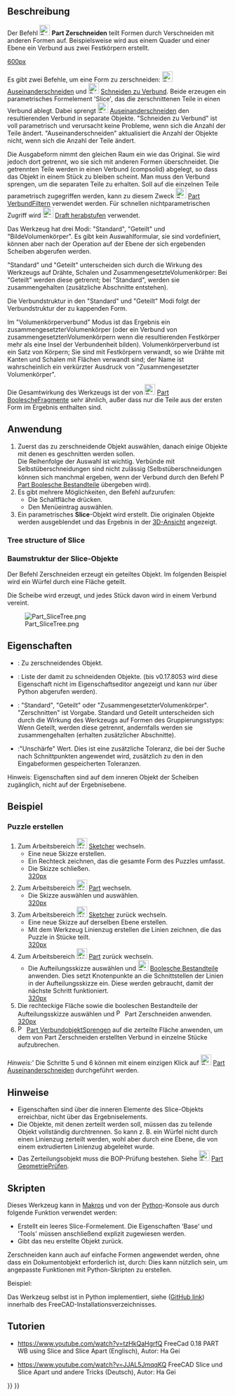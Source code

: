 <languages/>

{{Docnav/de
|[[Part_SliceApart/de|Auseinanderschneiden]]
|[[Part_XOR/de|XOdeR]]
|[[Part_Workbench/de|Part]]
|IconL=Part_SliceApart.svg
|IconR=Part_XOR.svg
|IconC=Workbench_Part.svg
}}

{{GuiCommand/de
|Name=Part Slice
|Name/de=Part Zerschneiden
|MenuLocation=Part → Teilen → Schneiden zu Verbund
|Workbenches=[[Part_Workbench/de|Part]]
|Version=0.17
|SeeAlso=[[Part_BooleanFragments/de|Part BoolescheFragmente]], [[Part_XOR/de|Part XOdeR]], [[Part_CompJoinFeatures/de|Part AuswahlVerbindungsmethoden]], [[Part_Boolean/de|Part BoolescheOperation]]
}}

<span id="Description"></span>
==Beschreibung== 

Der Befehl [[Image:Part_Slice.svg|24px]] '''Part Zerschneiden''' teilt Formen durch Verschneiden mit anderen Formen auf. Beispielsweise wird aus einem Quader und einer Ebene ein Verbund aus zwei Festkörpern erstellt.

[[image:Part_Slice_Demo.png|600px]]

{{Caption|Oben: die Stücke wurden anschließend manuell auseinander bewegt, um das Zerschneiden deutlich zu machen}}

Es gibt zwei Befehle, um eine Form zu zerschneiden: [[Image:Part_SliceApart.svg|24px]][[Part_SliceApart/de|Auseinanderschneiden]] und [[Image:Part_Slice.svg|24px]] [[Part_Slice/de|Schneiden zu Verbund]]. Beide erzeugen ein parametrisches Formelement 'Slice', das die zerschnittenen Teile in einen Verbund ablegt. Dabei sprengt [[Image:Part_SliceApart.svg|24px]] [[Part_SliceApart/de|Auseinanderschneiden]] den resultierenden Verbund in separate Objekte. "Schneiden zu Verbund" ist voll parametrisch und verursacht keine Probleme, wenn sich die Anzahl der Teile ändert. "Auseinanderschneiden" aktualisiert die Anzahl der Objekte nicht, wenn sich die Anzahl der Teile ändert.

Die Ausgabeform nimmt den gleichen Raum ein wie das Original. Sie wird jedoch dort getrennt, wo sie sich mit anderen Formen überschneidet. Die getrennten Teile werden in einen Verbund (compsolid) abgelegt, so dass das Objekt in einem Stück zu bleiben scheint. Man muss den Verbund sprengen, um die separaten Teile zu erhalten. Soll auf die einzelnen Teile parametrisch zugegriffen werden, kann zu diesem Zweck [[Image:Part_CompoundFilter.svg|24px]] [[Part_CompoundFilter/de|Part VerbundFiltern]] verwendet werden. Für schnellen nichtparametrischen Zugriff wird [[Image:Draft_Downgrade.svg|24px]] [[Draft_Downgrade/de|Draft herabstufen]] verwendet.

Das Werkzeug hat drei Modi: "Standard", "Geteilt" und "BildeVolumenkörper". Es gibt kein Auswahlformular, sie sind vordefiniert, können aber nach der Operation auf der Ebene der sich ergebenden Scheiben abgerufen werden.

"Standard" und "Geteilt" unterscheiden sich durch die Wirkung des Werkzeugs auf Drähte, Schalen und ZusammengesetzteVolumenkörper: Bei "Geteilt" werden diese getrennt; bei "Standard", werden sie zusammengehalten (zusätzliche Abschnitte entstehen).

Die Verbundstruktur in den "Standard" und "Geteilt" Modi folgt der Verbundstruktur der zu kappenden Form. 

Im "Volumenkörperverbund" Modus ist das Ergebnis ein zusammengesetzterVolumenkörper (oder ein Verbund von zusammengesetztenVolumenkörpern wenn die resultierenden Festkörper mehr als eine Insel der Verbundenheit bilden). Volumenkörperverbund ist ein Satz von Körpern;  Sie sind mit Festkörpern verwandt, so wie Drähte mit Kanten und Schalen mit Flächen verwandt sind; der Name ist wahrscheinlich ein verkürzter Ausdruck von "Zusammengesetzter Volumenkörper".

Die Gesamtwirkung des Werkzeugs ist der von [[Image:Part_BooleanFragments.svg|24px]] [[Part_BooleanFragments/de|Part BoolescheFragmente]] sehr ähnlich, außer dass nur die Teile aus der ersten Form im Ergebnis enthalten sind.

<span id="Usage"></span>
==Anwendung== 

# Zuerst das zu zerschneidende Objekt auswählen, danach einige Objekte mit denen es geschnitten werden sollen.<br/>Die Reihenfolge der Auswahl ist wichtig. Verbünde mit Selbstüberschneidungen sind nicht zulässig (Selbstüberschneidungen können sich manchmal ergeben, wenn der Verbund durch den Befehl [[Image:Part_BooleanFragments.svg|16px]] [[Part_BooleanFragments/de|Part Boolesche Bestandteile]] übergeben wird).
# Es gibt mehrere Möglichkeiten, den Befehl aufzurufen:
#* Die Schaltfläche {{Button|[[Image:Part_Slice.svg|24px]] [[Part_Slice/de|Slice to compound]]}} drücken.
#* Den Menüeintrag {{MenuCommand|Part → Aufteilen → Schneiden zu Verbund}} auswählen.
# Ein parametrisches '''Slice'''-Objekt wird erstellt. Die originalen Objekte werden ausgeblendet und das Ergebnis in der [[3D_view/de|3D-Ansicht]] angezeigt.

===Tree structure of Slice ===

<div class="mw-translate-fuzzy">
===Baumstruktur der Slice-Objekte=== 
Der Befehl Zerschneiden erzeugt ein geteiltes Objekt. Im folgenden Beispiel wird ein Würfel durch eine Fläche geteilt.
</div>

Die Scheibe wird erzeugt, und jedes Stück davon wird in einem Verbund vereint.

[[Image:Part_SliceTree.png]]

<span id="Properties"></span>
==Eigenschaften== 

{{TitleProperty|Slice}}

<div class="mw-translate-fuzzy">
{{TitleProperty|Scheiben}}
* {{PropertyData/de|Basis}}: Zu zerschneidendes Objekt.
* {{PropertyData/de|Werkzeuge}}: Liste der damit zu schneidenden Objekte. (bis v0.17.8053 wird diese Eigenschaft nicht im Eigenschaftseditor angezeigt und kann nur über Python abgerufen werden).
* {{PropertyData/de|Modus}}: "Standard", "Geteilt" oder "ZusammengesetzterVolumenkörper". "Zerschnitten" ist Vorgabe. Standard und Geteilt unterscheiden sich durch die Wirkung des Werkzeugs auf Formen des Gruppierungsstyps: Wenn Geteilt, werden diese getrennt, andernfalls werden sie zusammengehalten (erhalten zusätzlicher Abschnitte). 
* {{PropertyData/de|Toleranz}}:"Unschärfe" Wert. Dies ist eine zusätzliche Toleranz, die bei der Suche nach Schnittpunkten angewendet wird, zusätzlich zu den in den Eingabeformen gespeicherten Toleranzen.
</div>

Hinweisː Eigenschaften sind auf dem inneren Objekt der Scheiben zugänglich, nicht auf der Ergebnisebene.

<span id="Example"></span>
==Beispiel==

<span id="Creating_a_Puzzle"></span>
===Puzzle erstellen===

# Zum Arbeitsbereich [[Image:Workbench_Sketcher.svg|24px]] [[Sketcher_Workbench/de|Sketcher]] wechseln.
#* Eine neue Skizze erstellen.
#* Ein Rechteck zeichnen, das die gesamte Form des Puzzles umfasst.
#* Die Skizze schließen.<br/>[[image:slice_example_step1.png|320px]]
# Zum Arbeitsbereich [[Image:Workbench_Part.svg|24px]] [[Part_Workbench|Part]] wechseln. 
#* Die Skizze auswählen und {{MenuCommand|Part → [[Image:Part MakeFace.svg|24px]]  [[Part_MakeFace|Fläche aus Liniezug erstellen]]}} auswählen.<br/>[[image:slice_example_step2.png|320px]]
# Zum Arbeitsbereich [[Image:Workbench_Sketcher.svg|24px]] [[Sketcher_Workbench/de|Sketcher]] zurück wechseln.
#* Eine neue Skizze auf derselben Ebene erstellen.
#* Mit dem Werkzeug Linienzug erstellen die Linien zeichnen, die das Puzzle in Stücke teilt.<br/>[[image:slice_example_step3.png|320px]]
# Zum Arbeitsbereich [[Image:Workbench_Part.svg|24px]] [[Part_Workbench/de|Part]] zurück wechseln.
#* Die Aufteilungsskizze auswählen und [[Image:Part_BooleanFragments.svg|24px]] [[Part_BooleanFragments/de|Boolesche Bestandteile]] anwenden. Dies setzt Knotenpunkte an die Schnittstellen der Linien in der Aufteilungsskizze ein. Diese werden gebraucht, damit der nächste Schritt funktioniert.<br/>[[image:slice_example_step4.png|320px]]
# Die rechteckige Fläche sowie die booleschen Bestandteile der Aufteilungsskizze auswählen und [[Image:Part_Slice.svg|16px]] Part Zerschneiden anwenden.<br/>[[image:slice_example_step5.png|320px]]
# [[Image:Part_ExplodeCompound.svg|16px]] [[Part_ExplodeCompound/de|Part VerbundobjektSprengen]] auf die zerteilte Fläche anwenden, um dem von Part Zerschneiden erstellten Verbund in einzelne Stücke aufzubrechen.

''Hinweis:''' Die Schritte 5 und 6 können mit einem einzigen Klick auf [[Image:Part_SliceApart.svg|24px]] [[Part_SliceApart/de|Part Auseinanderschneiden]] durchgeführt werden.

<span id="Notes"></span>
==Hinweise== 

<div class="mw-translate-fuzzy">
* Eigenschaften sind über die inneren Elemente des Slice-Objekts erreichbar, nicht über das Ergebniselements.
* Die Objekte, mit denen zerteilt werden soll, müssen das zu teilende Objekt vollständig durchtrennen. So kann z. B. ein Würfel nicht durch einen Linienzug zerteilt werden, wohl aber durch eine Ebene, die von einem extrudierten Linienzug abgeleitet wurde.
* Das Zerteilungsobjekt muss die BOP-Prüfung bestehen. Siehe [[Image:Part_CheckGeometry.svg|24px]] [[Part_CheckGeometry/de|Part GeometriePrüfen]].
</div>

<span id="Scripting"></span>
==Skripten== 

Dieses Werkzeug kann in [[Macros/de|Makros]] und von der [[Python/de|Python]]-Konsole aus durch folgende Funktion verwendet werden:
{{Code|code=BOPTools.SplitFeatures.makeSlice(name)}}

* Erstellt ein leeres Slice-Formelement. Die Eigenschaften 'Base' und 'Tools' müssen anschließend explizit zugewiesen werden.
* Gibt das neu erstellte Objekt zurück.

Zerschneiden kann auch auf einfache Formen angewendet werden, ohne dass ein Dokumentobjekt erforderlich ist, durch:
{{Code|code=BOPTools.SplitAPI.slice(base_shape, tool_shapes, mode, tolerance = 0.0)}}
Dies kann nützlich sein, um angepasste Funktionen mit Python-Skripten zu erstellen.

Beispiel:
{{code|code=
import BOPTools.SplitFeatures
j = BOPTools.SplitFeatures.makeSlice(name= 'Slice')
j.Base = FreeCADGui.Selection.getSelection()[0]
j.Tools = FreeCADGui.Selection.getSelection()[1:]
}}

Das Werkzeug selbst ist in Python implementiert, siehe {{FileName|/Mod/Part/BOPTools/SplitFeatures.py}} ([https://github.com/FreeCAD/FreeCAD/blob/master/src/Mod/Part/BOPTools/SplitFeatures.py GitHub link]) innerhalb des FreeCAD-Installationsverzeichnisses.

<span id="Tutorials"></span>
==Tutorien== 

* https://www.youtube.com/watch?v=tzHkQaHgrfQ FreeCad 0.18 PART WB using Slice and Slice Apart (Englisch), Autor: Ha Gei

* https://www.youtube.com/watch?v=JJAL5JmqqKQ FreeCAD Slice und Slice Apart und andere Tricks (Deutsch), Autor: Ha Gei


{{Docnav/de
|[[Part_SliceApart/de|Auseinanderschneiden]]
|[[Part_XOR/de|XOdeR]]
|[[Part_Workbench/de|Part]]
|IconL=Part_SliceApart.svg
|IconR=Part_XOR.svg
|IconC=Workbench_Part.svg
}}

{{Part Tools navi{{#translation:}}}}
{{Userdocnavi{{#translation:}}}}